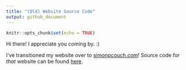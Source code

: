 ```yaml
---
title: "(Old) Website Source Code"
output: github_document
---
```


```r
knitr::opts_chunk$set(echo = TRUE)
```

Hi there! I appreciate you coming by. :)

I've transitioned my website over to [simonpcouch.com](simonpcouch.com)! Source code for _that_ website can be found [here](https://github.com/simonpcouch/simonpcouch.github.io).